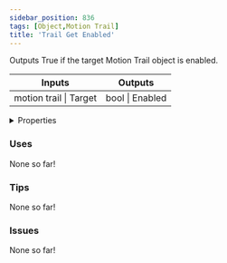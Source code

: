 ```yaml
---
sidebar_position: 836
tags: [Object,Motion Trail]
title: 'Trail Get Enabled'
---
```


Outputs True if the target Motion Trail object is enabled.



<IChip uuid="f3e39f47-1835-4d09-8e19-d3e9d661990b"/>

<table><thead><tr><th>Inputs</th><th>Outputs</th></tr></thead><tbody><tr><td>motion trail | Target</td><td>bool | Enabled</td></tr></tbody></table>

<details>
  <summary>Properties</summary>
  <div>
    <div>
    <table>
      <tbody>
        <tr>
          <td>Is beta required?</td>
          <td>No</td>
        </tr>
        <tr>
          <td>Is chip a trolling risk?</td>
          <td>No</td>
        </tr>
        <tr>
          <td>Is chip a role assignment risk?</td>
          <td>No</td>
        </tr>
        <tr>
          <td>Chip UUID</td>
          <td>f3e39f47-1835-4d09-8e19-d3e9d661990b</td>
        </tr>
        <tr>
          <td>Room availability</td>
          <td>Available everywhere</td>
        </tr>
      </tbody>
    </table>
    </div>
  </div>
</details>

### Uses

None so far!

### Tips

None so far!

### Issues

None so far!